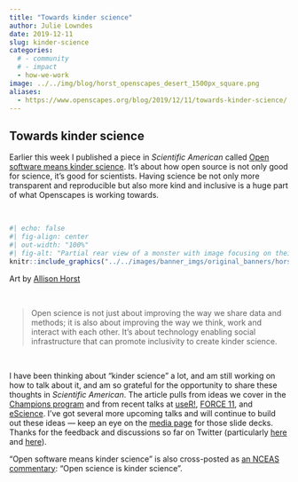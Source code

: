 ```yaml
---
title: "Towards kinder science"
author: Julie Lowndes
date: 2019-12-11
slug: kinder-science
categories:
  # - community
  # - impact
  - how-we-work
image: ../../img/blog/horst_openscapes_desert_1500px_square.png
aliases: 
  - https://www.openscapes.org/blog/2019/12/11/towards-kinder-science/
---
```


## Towards kinder science

Earlier this week I published a piece in *Scientific American* called [Open software means kinder science](https://blogs.scientificamerican.com/observations/open-software-means-kinder-science/). 
It's about how open source is not only good for science, it's good for scientists. Having science be not only more transparent and reproducible but also more kind and inclusive is a huge part of what Openscapes is working towards. 

<br>

```r
#| echo: false
#| fig-align: center
#| out-width: "100%"
#| fig-alt: "Partial rear view of a monster with image focusing on their safety harness with a GitHub Octocat logo, chalk bag, carabiners, and rope."
knitr::include_graphics("../../images/banner_imgs/original_banners/horst_openscapes_desert_1500px.png")
```

::: {.center-text}
Art by [Allison Horst](https://twitter.com/allison_horst)
:::

<!-- <br>  -->
<!-- <center> -->
<!--   <a><img src="/img/horst_openscapes_desert_1500px.png" width="700px"></a> -->
<!--   <figcaption>Art by [Allison Horst](https://twitter.com/allison_horst)</figcaption> -->
<!-- </center>   -->

<br>

> Open science is not just about improving the way we share data and methods; it is also about improving the way we think, work and interact with each other. It’s about technology enabling social infrastructure that can promote inclusivity to create kinder science. 

<br>

I have been thinking about "kinder science" a lot, and am still working on how to talk about it, and am so grateful for the opportunity to share these thoughts in *Scientific American*. The article pulls from ideas we cover in the [Champions program](/champions) and from recent talks at
[useR!](/blog/2019/08/22/user-keynote/), [FORCE 11](https://zenodo.org/record/3497306#.Xbs3WSV7nOQ), and [eScience](https://openscapes.github.io/slides/betterscience/escience#1). I've got several more upcoming talks and will continue to build out these ideas — keep an eye on the [media page](/media) for those slide decks. Thanks for the feedback and discussions so far on Twitter (particularly [here](https://twitter.com/juliesquid/status/1204460342333468672) and [here](https://twitter.com/nceas/status/1204446929981063169)).

"Open software means kinder science" is also cross-posted as [an NCEAS commentary](https://www.nceas.ucsb.edu/news/open-science-kinder-science): "Open science is kinder science". 



<!---

This is really important, because working with data all day without being trained and supported isa demoralizing and lonely experience, that means scientists spend a good chunk of time feeling deflated and isolated. That is not how science is supposed to be, how innovation is supposed to happen! 

Open software can bring people together and make them feel empowered

This is why I love the storytelling with Star Wars that were part of [my useR! keynote](/blog/2019/08/22/user-keynote/) this summer — we can emphasize with how Luke Skywalker feels when he has crashed his plane on Degabah. And we understand how empowered he feels when he learns the Force. 

Epathizing with scientists is a critical part of the open science movement. 

I've been feeling and thinking about kinder science a lot but have only recently gotten bolder saying this out loud, because it can sound a bit strange. But I've found — from my own lived experience and through teaching and mentoring others — that an important step to participating in open science is to . And that's about how it makes people feel as a human being as well as what it enables them to do. And how it can make them feel is awesome. 
 
But it's something I've started feeling more confident talking about, having spent time not only with the #rstats communities but also with open communities like Mozilla and FORCE. And it comes down to this: People get jazzed about open data science when we we talk about how awesome and empowering it makes you feel. 



includes some things I've been thinking about and have started including in presentations: 

Open science is not just about improving the way we share data and methods; it is also about improving the way we think, work and interact with each other. It’s about technology enabling social infrastructure that can promote inclusivity to create kinder science. 

Kindness : getting bolder

Kicking  a lot of these ideas around for awhile. 

demoralizing and lonely analyses don't make for happy and innovative scientists

--->

<br> 


